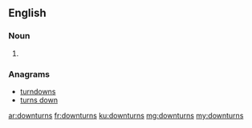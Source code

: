 ==English==

===Noun===
{{head|en}}

# {{plural of|downturn}}

===Anagrams===
* [[turndowns#English|turndowns]]
* [[turns down#English|turns down]]

[[ar:downturns]]
[[fr:downturns]]
[[ku:downturns]]
[[mg:downturns]]
[[my:downturns]]
